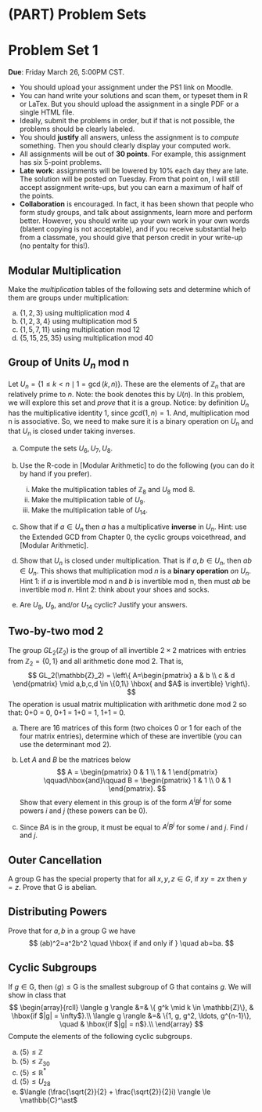 # (PART) Problem Sets {-}

\newcommand{\ZZ}{\mathbb{Z}}
\newcommand{\RR}{\mathbb{R}}
\newcommand{\QQ}{\mathbb{Q}}
\newcommand{\CC}{\mathbb{C}}
\newcommand{\G}{\mathsf{G}}
\newcommand{\H}{\mathsf{H}}

# Problem Set 1 

**Due**: Friday March 26, 5:00PM CST. 

* You should upload your assignment under the PS1 link on Moodle. 
* You can hand write your solutions and scan them, or typeset them in R or LaTex. But you should upload the assignment in a single PDF or a single HTML file. 
* Ideally, submit the problems in order, but if that is not possible, the problems should be clearly labeled.
* You should **justify** all answers, unless the assignment is to *compute* something. Then you should clearly display your computed work. 
* All assignments will be out of **30 points**. For example, this assignment has six 5-point problems. 
* **Late work**: assignments will be lowered by 10% each day they are late. The solution will be posted on Tuesday. From that point on, I will still accept assignment write-ups, but you can earn a maximum of half of the points.
* **Collaboration** is encouraged. In fact, it has been shown that people who form study groups, and talk about assignments, learn more and perform better. However, you should write up your own work in your own words (blatent copying is not acceptable), and if you receive substantial help from a classmate, you should give that person credit in your write-up (no pentalty for this!).

## Modular Multiplication

Make the *multiplication* tables of the following sets and determine which of them are groups under multiplication:

a. $\{1,2,3\}$ using multiplication mod 4
b. $\{1,2,3,4\}$ using multiplication mod 5
c. $\{1,5,7,11\}$ using multiplication mod 12
d. $\{5,15,25,35\}$ using multiplication mod 40

## Group of Units $U_n$ mod n

Let $U_n = \{1 \le k < n \mid 1 = \gcd(k,n) \}$. These are the elements of $\ZZ_n$ that are relatively prime to $n$. Note: the book denotes this by $U(n)$. In this problem, we will explore this set and *prove* that it is a group. Notice: by definition $U_n$ has the multiplicative identity 1, since $gcd(1,n) = 1$. And, multiplication mod n is associative. So, we need to make sure it is a binary operation on $U_n$ and that $U_n$ is closed under taking inverses.

a. Compute the sets $U_6,U_7,U_8$.

b. Use the R-code in [Modular Arithmetic] to do the following (you can do it by hand if you prefer).

    i. Make the multiplication tables of $\ZZ_8$ and $U_8$ mod 8.
    ii. Make the multiplication table of $U_9$.
    iii. Make the multiplication table of $U_{14}$.

c. Show that if $a \in U_n$ then $a$ has a multiplicative **inverse** in $U_n$. Hint: use the Extended GCD from Chapter 0, the cyclic groups voicethread, and [Modular Arithmetic].

d. Show that $U_n$ is closed under multiplication. That is if $a, b \in U_n$, then $ab \in U_n$. This shows that multiplication mod $n$ is a **binary operation** *on* $U_n$. Hint 1: if $a$ is invertible mod n and $b$ is invertible mod n, then must $ab$ be invertible mod $n$. Hint 2: think about your shoes and socks.

e. Are $U_8$, $U_9$, and/or $U_{14}$ cyclic? Justify your answers.

## Two-by-two mod 2

The group $GL_2(\ZZ_2)$ is the group of all invertible $2\times 2$ matrices with entries from $\ZZ_2 = \{0,1\}$ and all arithmetic done mod 2. That is,
$$
GL_2(\ZZ_2) =
\left\{
A=\begin{pmatrix} a & b \\ c & d \end{pmatrix} 
\mid a,b,c,d \in \{0,1\} \hbox{ and $A$ is invertible}
\right\}.
$$
The operation is usual matrix multiplication with arithmetic done mod 2 so that: 0+0 = 0, 0+1 = 1+0 = 1, 1+1 = 0. 

a. There are 16 matrices of this form (two choices 0 or 1 for each of the four matrix entries), determine which of these are invertible (you can use the determinant mod 2). 

b. Let $A$ and $B$ be the matrices below
$$
A = \begin{pmatrix} 0 & 1 \\ 1 & 1 \end{pmatrix} \qquad\hbox{and}\qquad
B = \begin{pmatrix}  1 & 1 \\ 0 & 1 \end{pmatrix}.
$$
Show that every element in this group is of the form $A^i B^j$ for some powers $i$ and $j$ (these powers can be 0).

c. Since $BA$ is in the group, it must be equal to $A^i B^j$ for some $i$ and $j$. Find $i$ and $j$.


## Outer Cancellation

A group $\G$ has the special property that for all $x,y,z \in G$, if $xy = zx$ then $y = z$. Prove that $\G$ is abelian.



## Distributing Powers

Prove that for $a, b$ in a group $\G$ we have
$$
(ab)^2=a^2b^2
\quad \hbox{ if and only if } \quad 
ab=ba.
$$

## Cyclic Subgroups

If $g \in \G$, then $\langle g \rangle \le \G$ is the smallest subgroup of $\G$ that contains $g$. We will show in class that 
$$
\begin{array}{rcll}
\langle g \rangle &=& \{ g^k \mid k \in \ZZ\}, & \hbox{if $|g| = \infty$}.\\
\langle g \rangle &=& \{1, g, g^2, \ldots, g^{n-1}\}, \quad  &  \hbox{if $|g| = n$}.\\
\end{array}
$$
Compute the elements of the following cyclic subgroups.

a. $\langle 5 \rangle  \le \ZZ$
a. $\langle 5 \rangle \le \ZZ_{30}$
a. $\langle 5 \rangle \le \RR^\ast$
a. $\langle 5 \rangle \le U_{28}$
a. $\langle (\frac{\sqrt{2}}{2} + \frac{\sqrt{2}}{2}i) \rangle  \le \CC^\ast$



